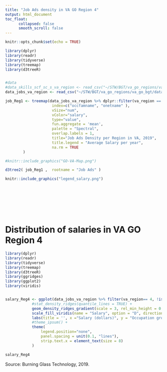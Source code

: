```yaml
---
title: "Job Ads density in VA GO Region 4"
output: html_document
toc_float:
      collapsed: false
      smooth_scroll: false
---
```


```r
knitr::opts_chunk$set(echo = TRUE)
```



```r
library(dplyr)
library(readr)
library(tidyverse)
library(treemap)
library(d3treeR)


#data
#data_skills_scf_sc_s_va_region <- read_csv("~/STW/BGT/va_go_regions/va_go_bgt/data_skills_scf_sc_s_va_region.csv")
data_jobs_va_region <- read_csv("~/STW/BGT/va_go_regions/va_go_bgt/data_jobs_va_region.csv")

job_Reg1 <- treemap(data_jobs_va_region %>% dplyr::filter(va_region == 4) ,
                     index=c("occfamname", "onetname" ),
                     vSize="num",
                     vColor="salary",
                     type="value",
                     fun.aggregate = 'mean',
                     palette = "Spectral",
                     overlap.labels = 1,
                     title="Job Ads Density per Region in VA, 2019",
                     title.legend = "Average Salary per year",
                     na.rm = TRUE
        )
```


```r
#knitr::include_graphics("GO-VA-Map.png")

d3tree2( job_Reg1 ,  rootname = "Job Ads" )

```


```r
knitr::include_graphics("legend_salary.png")
```
<br/>
<br/>
<br/>
<br/>
<br/>

# Distribution of salaries in VA GO Region 4

```r
library(dplyr)
library(readr)
library(tidyverse)
library(treemap)
library(d3treeR)
library(ggridges)
library(ggplot2)
library(viridis)


salary_Reg4 <- ggplot(data_jobs_va_region %>% filter(va_region== 4, !is.na(occfamname_corr)), aes(x = salary, y = occfamname_corr, fill = ..x..)) +
            #stat_density_ridges(quantile_lines = TRUE) +
            geom_density_ridges_gradient(scale = 3, rel_min_height = 0.01) +
            scale_fill_viridis(name = "Salary", option = "D", direction = -1) +
            labs(title = '', x ="Salary (dollars)", y = "Occupation group") +
            #theme_ipsum() +
            theme(
                legend.position="none",
                panel.spacing = unit(0.1, "lines"),
                strip.text.x = element_text(size = 8)
            ) 

```

```r
salary_Reg4
```


Source: Burning Glass Technology, 2019.

